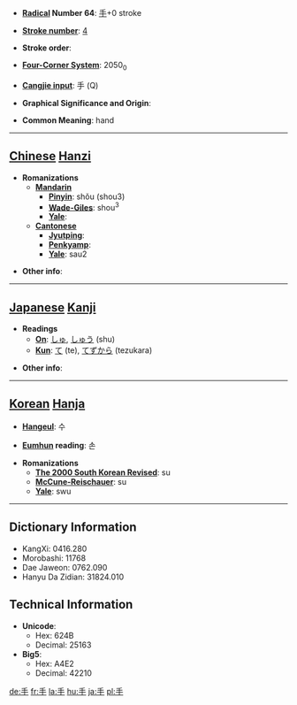 * '''[[Wiktionary:Chinese radical index| Radical]] Number 64''': [[Wiktionary:Chinese radical index 手|手]]+0 stroke

* '''[[Wiktionary:Chinese total strokes index|Stroke number]]''': [[Wiktionary:Chinese total strokes index 4|4]]

* '''Stroke order''': 

* '''[[Wiktionary:Chinese four corner index|Four-Corner System]]''': 2050<sub>0</sub>

* '''[[Wiktionary:Chinese Cangjie index|Cangjie input]]''': 手 (Q)

* '''Graphical Significance and Origin''': 

* '''Common Meaning''': hand

----

== [[Chinese]] [[Hanzi]] ==

* '''Romanizations'''
** '''[[Mandarin]]'''
*** '''[[Pinyin]]''': shǒu (shou3)
*** '''[[Wade-Giles]]''': shou<sup>3</sup>
*** '''[[Yale]]''': 
** '''[[Cantonese]]'''
*** '''[[Jyutping]]''':
*** '''[[Penkyamp]]''': 
*** '''[[Yale]]''': sau2

* '''Other info''': 

----

== [[Japanese]] [[Kanji]] ==

* '''Readings'''
** '''[[On]]''': [[しゅ]], [[しゅう]] (shu)
** '''[[Kun]]''': [[て]] (te), [[てずから]] (tezukara)

* '''Other info''':  

----

== [[Korean]] [[Hanja]] ==

* '''[[Hangeul]]''': 수

* '''[[Eumhun]] reading''': 손

* '''Romanizations'''
** '''[[The 2000 South Korean Revised Romanization|The 2000 South Korean Revised]]''': su
** '''[[McCune-Reischauer]]''': su
** '''[[Yale]]''': swu

----

== Dictionary Information ==

* KangXi: 0416.280
* Morobashi: 11768
* Dae Jaweon: 0762.090
* Hanyu Da Zidian: 31824.010

== Technical Information ==

* '''Unicode''':
** Hex: 624B
** Decimal: 25163
* '''Big5''':
** Hex: A4E2
** Decimal: 42210

[[de:手]]
[[fr:手]]
[[la:手]]
[[hu:手]]
[[ja:手]]
[[pl:手]]